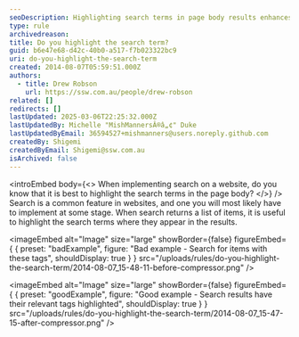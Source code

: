 ```yaml
---
seoDescription: Highlighting search terms in page body results enhances user experience and helps users quickly identify relevant information.
type: rule
archivedreason:
title: Do you highlight the search term?
guid: b6e47e68-d42c-40b0-a517-f7b023322bc9
uri: do-you-highlight-the-search-term
created: 2014-08-07T05:59:51.000Z
authors:
  - title: Drew Robson
    url: https://ssw.com.au/people/drew-robson
related: []
redirects: []
lastUpdated: 2025-03-06T22:25:32.000Z
lastUpdatedBy: Michelle "MishMannersÂ®â„¢" Duke
lastUpdatedByEmail: 36594527+mishmanners@users.noreply.github.com
createdBy: Shigemi
createdByEmail: Shigemi@ssw.com.au
isArchived: false
---
```


<introEmbed
  body={<>
When implementing search on a website, do you know that it is best to highlight the search terms in the page body?
  </>}
/>
Search is a common feature in websites, and one you will most likely have to implement at some stage. When search returns a list of items, it is useful to highlight the search terms where they appear in the results.

<imageEmbed
  alt="Image"
  size="large"
  showBorder={false}
  figureEmbed={ {
    preset: "badExample",
    figure: "Bad example - Search for items with these tags",
    shouldDisplay: true
  } }
  src="/uploads/rules/do-you-highlight-the-search-term/2014-08-07_15-48-11-before-compressor.png"
/>

<imageEmbed
  alt="Image"
  size="large"
  showBorder={false}
  figureEmbed={ {
    preset: "goodExample",
    figure: "Good example - Search results have their relevant tags highlighted",
    shouldDisplay: true
  } }
  src="/uploads/rules/do-you-highlight-the-search-term/2014-08-07_15-47-15-after-compressor.png"
/>
